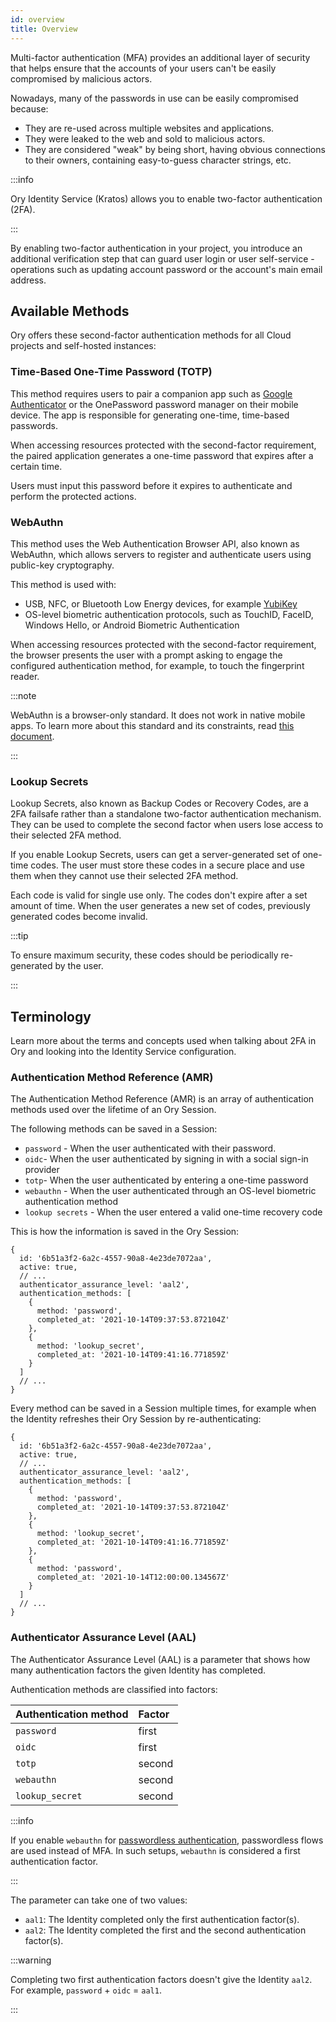 ```yaml
---
id: overview
title: Overview
---
```


Multi-factor authentication (MFA) provides an additional layer of security that helps ensure that the accounts of your users can't
be easily compromised by malicious actors.

Nowadays, many of the passwords in use can be easily compromised because:

- They are re-used across multiple websites and applications.
- They were leaked to the web and sold to malicious actors.
- They are considered "weak" by being short, having obvious connections to their owners, containing easy-to-guess character
  strings, etc.

:::info

Ory Identity Service (Kratos) allows you to enable two-factor authentication (2FA).

:::

By enabling two-factor authentication in your project, you introduce an additional verification step that can guard user login or
user self-service - operations such as updating account password or the account's main email address.

## Available Methods

Ory offers these second-factor authentication methods for all Cloud projects and self-hosted instances:

### Time-Based One-Time Password (TOTP)

This method requires users to pair a companion app such as [Google Authenticator](https://g.co/kgs/YgRFR5) or the OnePassword
password manager on their mobile device. The app is responsible for generating one-time, time-based passwords.

When accessing resources protected with the second-factor requirement, the paired application generates a one-time password that
expires after a certain time.

Users must input this password before it expires to authenticate and perform the protected actions.

### WebAuthn

This method uses the Web Authentication Browser API, also known as WebAuthn, which allows servers to register and authenticate
users using public-key cryptography.

This method is used with:

- USB, NFC, or Bluetooth Low Energy devices, for example [YubiKey](https://www.yubico.com/why-yubico/how-the-yubikey-works/)
- OS-level biometric authentication protocols, such as TouchID, FaceID, Windows Hello, or Android Biometric Authentication

When accessing resources protected with the second-factor requirement, the browser presents the user with a prompt asking to
engage the configured authentication method, for example, to touch the fingerprint reader.

:::note

WebAuthn is a browser-only standard. It does not work in native mobile apps. To learn more about this standard and its
constraints, read [this document](./webauthn-fido-yubikey).

:::

### Lookup Secrets

Lookup Secrets, also known as Backup Codes or Recovery Codes, are a 2FA failsafe rather than a standalone two-factor
authentication mechanism. They can be used to complete the second factor when users lose access to their selected 2FA method.

If you enable Lookup Secrets, users can get a server-generated set of one-time codes. The user must store these codes in a secure
place and use them when they cannot use their selected 2FA method.

Each code is valid for single use only. The codes don't expire after a set amount of time. When the user generates a new set of
codes, previously generated codes become invalid.

:::tip

To ensure maximum security, these codes should be periodically re-generated by the user.

:::

## Terminology

Learn more about the terms and concepts used when talking about 2FA in Ory and looking into the Identity Service configuration.

### Authentication Method Reference (AMR)

The Authentication Method Reference (AMR) is an array of authentication methods used over the lifetime of an Ory Session.

The following methods can be saved in a Session:

- `password` - When the user authenticated with their password.
- `oidc`- When the user authenticated by signing in with a social sign-in provider
- `totp`- When the user authenticated by entering a one-time password
- `webauthn` - When the user authenticated through an OS-level biometric authentication method
- `lookup secrets` - When the user entered a valid one-time recovery code

This is how the information is saved in the Ory Session:

```json5 title="Sample Ory Session JSON Payload"
{
  id: '6b51a3f2-6a2c-4557-90a8-4e23de7072aa',
  active: true,
  // ...
  authenticator_assurance_level: 'aal2',
  authentication_methods: [
    {
      method: 'password',
      completed_at: '2021-10-14T09:37:53.872104Z'
    },
    {
      method: 'lookup_secret',
      completed_at: '2021-10-14T09:41:16.771859Z'
    }
  ]
  // ...
}
```

Every method can be saved in a Session multiple times, for example when the Identity refreshes their Ory Session by
re-authenticating:

```json5 title="Sample Ory Session JSON Payload"
{
  id: '6b51a3f2-6a2c-4557-90a8-4e23de7072aa',
  active: true,
  // ...
  authenticator_assurance_level: 'aal2',
  authentication_methods: [
    {
      method: 'password',
      completed_at: '2021-10-14T09:37:53.872104Z'
    },
    {
      method: 'lookup_secret',
      completed_at: '2021-10-14T09:41:16.771859Z'
    },
    {
      method: 'password',
      completed_at: '2021-10-14T12:00:00.134567Z'
    }
  ]
  // ...
}
```

### Authenticator Assurance Level (AAL)

The Authenticator Assurance Level (AAL) is a parameter that shows how many authentication factors the given Identity has
completed.

Authentication methods are classified into factors:

| Authentication method | Factor |
| :-------------------- | :----- |
| `password`            | first  |
| `oidc`                | first  |
| `totp`                | second |
| `webauthn`            | second |
| `lookup_secret`       | second |

:::info

If you enable `webauthn` for [passwordless authentication](../passwordless/webauthn), passwordless flows are used instead of MFA.
In such setups, `webauthn` is considered a first authentication factor.

:::

The parameter can take one of two values:

- `aal1`: The Identity completed only the first authentication factor(s).
- `aal2`: The Identity completed the first and the second authentication factor(s).

:::warning

Completing two first authentication factors doesn't give the Identity `aal2`. For example, `password` + `oidc` = `aal1`.

:::
